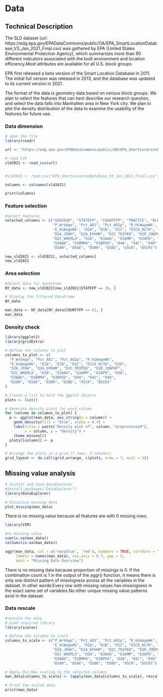# Data

## Technical Description

The SLD dataset (url: https://edg.epa.gov/EPADataCommons/public/OA/EPA_SmartLocationDatabase_V3_Jan_2021_Final.csv) was gathered by EPA (United States Environmental Protection Agency), which summarizes more than 90 different indicators associated with the built environment and location efficiency.Most attributes are available for all U.S. block groups.

EPA first released a beta version of the Smart Location Database in 2011. The initial full version was released in 2013, and the database was updated to its current version in 2021.

The format of the data is geometry data based on census block groups. We plan to select the features that can best describe our research question, and select the data falls into Manhatten area in New York city. We plan to plot the density distribution of the data to examine the usability of the features for future use.

### Data dimension
```r
# open the file
library(readr)

url <- "https://edg.epa.gov/EPADataCommons/public/OA/EPA_SmartLocationDatabase_V3_Jan_2021_Final.csv"

# read CSV 
sld2021 <- read_csv(url)


#sld2021 <- read.csv("EPA_SmartLocationDatabase_V3_Jan_2021_Final.csv", colClasses = #c(GEOID = "character"))

columns <- colnames(sld2021)

print(columns)
```

### Feature selection
```r

#select features
selected_columns <- c("GEOID20", "STATEFP", "COUNTYFP", "TRACTCE", "BLKGRPCE", 
                      "P_WrkAge", "Pct_AO1", "Pct_AO2p", "R_HiWageWk", 
                      "E_HiWageWk", "D1A", "D1B", "D1C", "D1C8_HLTH", "D1D", 
                      "D2A_JPHH", "D2A_EPHHM", "D2C_TRIPEQ", "D2R_JOBPOP", 
                      "D2C_WREMLX", "D3A", "D3AAO", "D3AMM", "D3APO", "D3B", 
                      "D3BAO", "D3BMM4", "D3BPO4", "D4A", "D4C", "D4D", 
                      "D5AR", "D5AE", "D5BR", "D5BE", "D5CR", "D5CRI")

new_sld2021 <- sld2021[, selected_columns]
new_sld2021
```
### Area selection
```r
#Select data for manhatten
NY_data <- new_sld2021[new_sld2021$STATEFP == 36, ]

# Display the filtered DataFrame
NY_data

man_data <- NY_data[NY_data$COUNTYFP == 61, ]
man_data
```
### Density check
```r
library(ggplot2)
library(gridExtra)

# Define the columns to plot
columns_to_plot <- c(
  "P_WrkAge", "Pct_AO1", "Pct_AO2p", "R_HiWageWk", 
  "E_HiWageWk", "D1A", "D1B", "D1C", "D1C8_HLTH", "D1D", 
  "D2A_JPHH", "D2A_EPHHM", "D2C_TRIPEQ", "D2R_JOBPOP", 
  "D2C_WREMLX", "D3A", "D3AAO", "D3AMM", "D3APO", "D3B", 
  "D3BAO", "D3BMM4", "D3BPO4", "D4A", "D4C", "D4D", 
  "D5AR", "D5AE", "D5BR", "D5BE", "D5CR", "D5CRI"
)

# Create a list to hold the ggplot objects
plots <- list()

# Generate density plots for each column
for (column in columns_to_plot) {
  p <- ggplot(man_data, aes_string(x = column)) +
    geom_density(fill = "blue", alpha = 0.4) +
    labs(title = paste("Density plot of", column, "preprocessed"),
         x = column, y = "Density") +
    theme_minimal()
  plots[[column]] <- p
}

# Arrange the plots in a grid (7 rows, 5 columns)
grid_layout <- do.call(grid.arrange, c(plots, nrow = 7, ncol = 5))


```

## Missing value analysis
```r
# Install and load DataExplorer
#install.packages("DataExplorer")
library(DataExplorer)

# Visualize missing data
plot_missing(man_data)

```
There is no missing value because all features are with 0 missing rows.

```r
library(VIM) 

#no missing value
sum(is.na(man_data))
colSums(is.na(man_data))

aggr(man_data, col = c('navyblue', 'red'), numbers = TRUE, sortVars = TRUE, 
     labels = names(man_data), cex.axis = 0.7, gap = 3, 
     main = "Missing Data Overview")
```
There is no missing data because proportion of missings is 0. If the combination count is 1 in the output of the aggr() function, it means there is only one distinct pattern of missingness across all the variables in the dataset. In other words:Every row with missing values has missingness in the exact same set of variables.No other unique missing value patterns exist in the dataset.

### Data rescale 
```r
#rescale the data
# Load required library
library(scales)

# Define the columns to scale
columns_to_scale <- c("P_WrkAge", "Pct_AO1", "Pct_AO2p", "R_HiWageWk", 
                      "E_HiWageWk", "D1A", "D1B", "D1C", "D1C8_HLTH", "D1D", 
                      "D2A_JPHH", "D2A_EPHHM", "D2C_TRIPEQ", "D2R_JOBPOP", 
                      "D2C_WREMLX", "D3A", "D3AAO", "D3AMM", "D3APO", "D3B", 
                      "D3BAO", "D3BMM4", "D3BPO4", "D4A", "D4C", "D4D", 
                      "D5AR", "D5AE", "D5BR", "D5BE", "D5CR", "D5CRI")

# Apply Min-Max scaling to the selected columns
man_data[columns_to_scale] <- lapply(man_data[columns_to_scale], rescale)

# Print the scaled data
print(man_data)
```